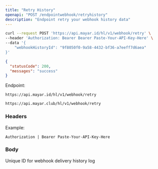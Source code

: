 ```yaml
---
title: "Retry History"
openapi: "POST /endpointwebhook/retryhistory"
description: "Endpoint retry your webhook history data"
---
```


<RequestExample>

```bash Request Example
curl --request POST 'https://api.mayar.id/hl/v1/webhook/retry' \
--header 'Authorization: Bearer Bearer Paste-Your-API-Key-Here' \
--data '{
    "webhookHistoryId": "9f8050f0-9a58-4432-bf36-a7eeff7d6aea"
}'
```

</RequestExample>

<ResponseExample>

```json Response Example 200
{
  "statusCode": 200,
  "messages": "success"
}
```

</ResponseExample>

Endpoint:

<CodeGroup>

```Production Production
https://api.mayar.id/hl/v1/webhook/retry
```


```Sandbox Sandbox
https://api.mayar.club/hl/v1/webhook/retry
```

</CodeGroup>

### Headers

<ResponseField name="Authorization" type="string" required>
  Example:

  `Authorization | Bearer Paste-Your-API-Key-Here`
</ResponseField>

### Body

<ParamField path="webhookHistoryId" type="string" required="false">
  Unique ID for webhook delivery history log
</ParamField>